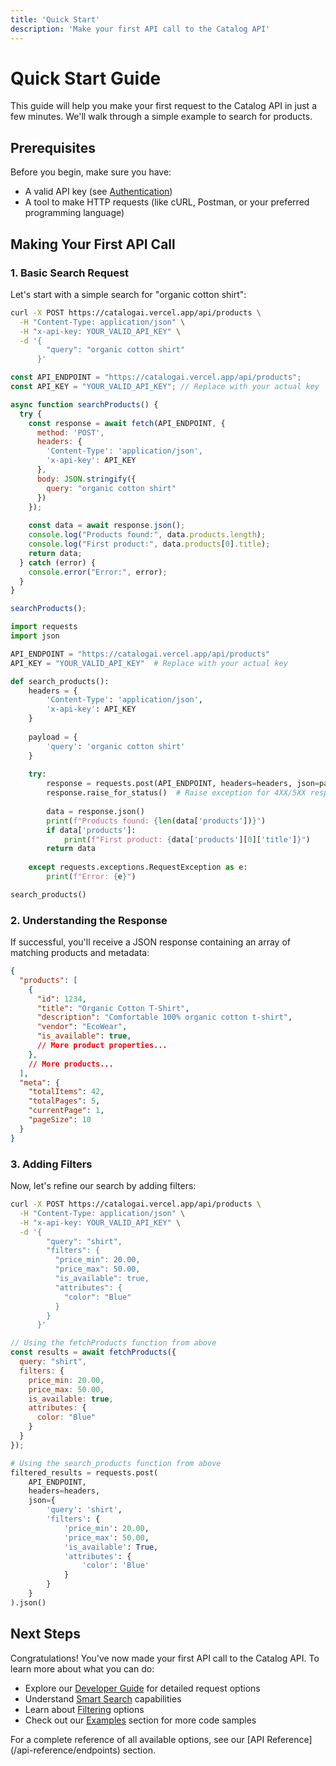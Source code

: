 ```yaml
---
title: 'Quick Start'
description: 'Make your first API call to the Catalog API'
---
```


# Quick Start Guide

This guide will help you make your first request to the Catalog API in just a few minutes. We'll walk through a simple example to search for products.

## Prerequisites

Before you begin, make sure you have:

- A valid API key (see [Authentication](/getting-started/authentication))
- A tool to make HTTP requests (like cURL, Postman, or your preferred programming language)

## Making Your First API Call

### 1. Basic Search Request

Let's start with a simple search for "organic cotton shirt":

<CodeGroup>

```bash cURL
curl -X POST https://catalogai.vercel.app/api/products \
  -H "Content-Type: application/json" \
  -H "x-api-key: YOUR_VALID_API_KEY" \
  -d '{
        "query": "organic cotton shirt"
      }'
```

```javascript JavaScript
const API_ENDPOINT = "https://catalogai.vercel.app/api/products";
const API_KEY = "YOUR_VALID_API_KEY"; // Replace with your actual key

async function searchProducts() {
  try {
    const response = await fetch(API_ENDPOINT, {
      method: 'POST',
      headers: {
        'Content-Type': 'application/json',
        'x-api-key': API_KEY
      },
      body: JSON.stringify({
        query: "organic cotton shirt"
      })
    });
    
    const data = await response.json();
    console.log("Products found:", data.products.length);
    console.log("First product:", data.products[0].title);
    return data;
  } catch (error) {
    console.error("Error:", error);
  }
}

searchProducts();
```

```python Python
import requests
import json

API_ENDPOINT = "https://catalogai.vercel.app/api/products"
API_KEY = "YOUR_VALID_API_KEY"  # Replace with your actual key

def search_products():
    headers = {
        'Content-Type': 'application/json',
        'x-api-key': API_KEY
    }
    
    payload = {
        'query': 'organic cotton shirt'
    }
    
    try:
        response = requests.post(API_ENDPOINT, headers=headers, json=payload)
        response.raise_for_status()  # Raise exception for 4XX/5XX responses
        
        data = response.json()
        print(f"Products found: {len(data['products'])}")
        if data['products']:
            print(f"First product: {data['products'][0]['title']}")
        return data
        
    except requests.exceptions.RequestException as e:
        print(f"Error: {e}")

search_products()
```

</CodeGroup>

### 2. Understanding the Response

If successful, you'll receive a JSON response containing an array of matching products and metadata:

```json
{
  "products": [
    {
      "id": 1234,
      "title": "Organic Cotton T-Shirt",
      "description": "Comfortable 100% organic cotton t-shirt",
      "vendor": "EcoWear",
      "is_available": true,
      // More product properties...
    },
    // More products...
  ],
  "meta": {
    "totalItems": 42,
    "totalPages": 5,
    "currentPage": 1,
    "pageSize": 10
  }
}
```

### 3. Adding Filters

Now, let's refine our search by adding filters:

<CodeGroup>

```bash cURL
curl -X POST https://catalogai.vercel.app/api/products \
  -H "Content-Type: application/json" \
  -H "x-api-key: YOUR_VALID_API_KEY" \
  -d '{
        "query": "shirt",
        "filters": {
          "price_min": 20.00,
          "price_max": 50.00,
          "is_available": true,
          "attributes": {
            "color": "Blue"
          }
        }
      }'
```

```javascript JavaScript
// Using the fetchProducts function from above
const results = await fetchProducts({
  query: "shirt",
  filters: {
    price_min: 20.00,
    price_max: 50.00,
    is_available: true,
    attributes: {
      color: "Blue"
    }
  }
});
```

```python Python
# Using the search_products function from above
filtered_results = requests.post(
    API_ENDPOINT, 
    headers=headers, 
    json={
        'query': 'shirt',
        'filters': {
            'price_min': 20.00,
            'price_max': 50.00,
            'is_available': True,
            'attributes': {
                'color': 'Blue'
            }
        }
    }
).json()
```

</CodeGroup>

## Next Steps

Congratulations! You've now made your first API call to the Catalog API. To learn more about what you can do:

- Explore our [Developer Guide](/developer-guide/request-structure) for detailed request options
- Understand [Smart Search](/developer-guide/smart-search) capabilities
- Learn about [Filtering](/developer-guide/filters) options
- Check out our [Examples](/examples/curl) section for more code samples

<Tip>
  For a complete reference of all available options, see our [API Reference](/api-reference/endpoints) section.
</Tip> 